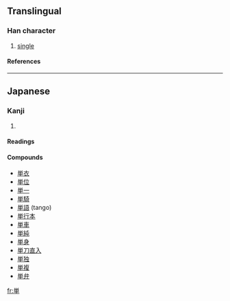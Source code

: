 {{see|單}}

==Translingual==
===Han character===
{{Han char|rad=十|as=07|sn=9|four=|canj=火田十 (FWJ)}}
# [[single]]
====References====
{{Han ref|kx=0157.051|dkj=02752|dj=0360.020|hdz=10047.031|uh=5358|ud=21336}}
----
==Japanese==
===Kanji===
{{ja-kanji|grade=|rs=十07}}
# {{defn|Japanese}} 
====Readings====
{{ja-readings|on=[[たん]] (tan)|kun=[[ひとえ]] (hitoe)}}

====Compounds====
*[[単衣]]
*[[単位]]
*[[単一]]
*[[単騎]]
*[[単語]] (tango)
*[[単行本]]
*[[単車]]
*[[単純]]
*[[単身]]
*[[単刀直入]]
*[[単独]]
*[[単複]]
*[[単弁]]

[[fr:単]]